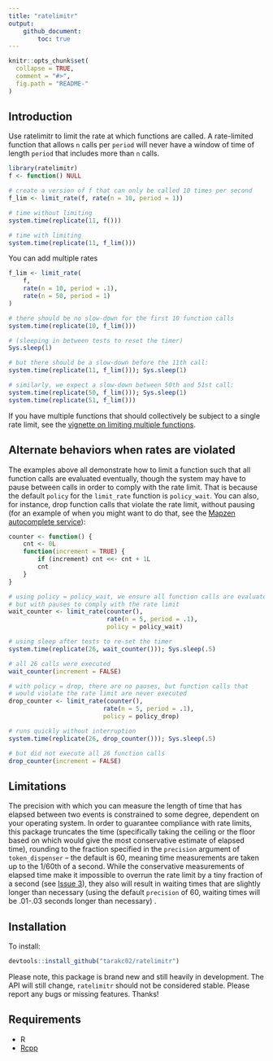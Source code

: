```yaml
---
title: "ratelimitr"
output: 
    github_document:
        toc: true
---
```


<!-- README.md is generated from README.Rmd. Please edit that file -->

```r
knitr::opts_chunk$set(
  collapse = TRUE,
  comment = "#>",
  fig.path = "README-"
)
```

## Introduction
Use ratelimitr to limit the rate at which functions are called. A rate-limited function that allows `n` calls per `period` will never have a window of time of length `period` that includes more than `n` calls. 

```r
library(ratelimitr)
f <- function() NULL

# create a version of f that can only be called 10 times per second
f_lim <- limit_rate(f, rate(n = 10, period = 1))

# time without limiting
system.time(replicate(11, f()))

# time with limiting
system.time(replicate(11, f_lim()))
```

You can add multiple rates
```r
f_lim <- limit_rate(
    f, 
    rate(n = 10, period = .1), 
    rate(n = 50, period = 1)
)

# there should be no slow-down for the first 10 function calls
system.time(replicate(10, f_lim()))

# (sleeping in between tests to reset the timer)
Sys.sleep(1)

# but there should be a slow-down before the 11th call:
system.time(replicate(11, f_lim())); Sys.sleep(1)

# similarly, we expect a slow-down between 50th and 51st call:
system.time(replicate(50, f_lim())); Sys.sleep(1)
system.time(replicate(51, f_lim()))

```

If you have multiple functions that should collectively be subject to a single rate limit, see the [vignette on limiting multiple functions](https://github.com/tarakc02/ratelimitr/blob/master/vignettes/multi-function.md). 

## Alternate behaviors when rates are violated

The examples above all demonstrate how to limit a function such that all function calls are evaluated eventually, though the system may have to pause between calls in order to comply with the rate limit. That is because the default `policy` for the `limit_rate` function is `policy_wait`. You can also, for instance, drop function calls that violate the rate limit, without pausing (for an example of when you might want to do that, see the [Mapzen autocomplete service](https://mapzen.com/documentation/search/autocomplete/#user-experience-guidelines)):

```r
counter <- function() {
    cnt <- 0L
    function(increment = TRUE) {
        if (increment) cnt <<- cnt + 1L
        cnt
    }
}

# using policy = policy_wait, we ensure all function calls are evaluated, 
# but with pauses to comply with the rate limit
wait_counter <- limit_rate(counter(), 
                           rate(n = 5, period = .1), 
                           policy = policy_wait)

# using sleep after tests to re-set the timer
system.time(replicate(26, wait_counter())); Sys.sleep(.5)

# all 26 calls were executed
wait_counter(increment = FALSE)

# with policy = drop, there are no pauses, but function calls that 
# would violate the rate limit are never executed
drop_counter <- limit_rate(counter(), 
                          rate(n = 5, period = .1), 
                          policy = policy_drop)

# runs quickly without interruption
system.time(replicate(26, drop_counter())); Sys.sleep(.5)

# but did not execute all 26 function calls
drop_counter(increment = FALSE)
```

## Limitations

The precision with which you can measure the length of time that has elapsed between two events is constrained to some degree, dependent on your operating system. In order to guarantee compliance with rate limits, this package truncates the time (specifically taking the ceiling or the floor based on which would give the most conservative estimate of elapsed time), rounding to the fraction specified in the `precision` argument of `token_dispenser` -- the default is 60, meaning time measurements are taken up to the 1/60th of a second. While the conservative measurements of elapsed time make it impossible to overrun the rate limit by a tiny fraction of a second (see [Issue 3](https://github.com/tarakc02/ratelimitr/issues/3)), they also will result in waiting times that are slightly longer than necessary (using the default `precision` of 60, waiting times will be .01-.03 seconds longer than necessary) . 

## Installation

To install:

```r
devtools::install_github("tarakc02/ratelimitr")
```

Please note, this package is brand new and still heavily in development. The API will still change, `ratelimitr` should not be considered stable. Please report any bugs or missing features. Thanks!

## Requirements
* R
* [Rcpp](https://cran.r-project.org/web/packages/Rcpp/index.html)
